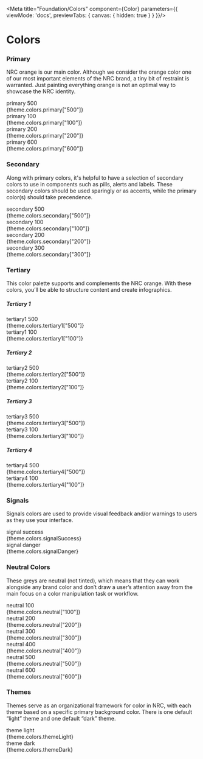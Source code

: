 

<Meta title="Foundation/Colors" component={Color} parameters={{
    viewMode: 'docs',
    previewTabs: { 
      canvas: { hidden: true } 
     }
  }}/>

<style>{`
  .mb-50 {
    margin-bottom: 50px;
  }
  .color_wrapper {
    display: flex;
    flex-direction: column;
    width: 100%;
  }
  .color_wrapper-row {
    display: flex;
  }
  .color__item {
    flex: 1 1 0;
    padding-right: 20px;
    border-radius: 3px;
    position: relative;
  }
  .color__item--major {
    padding-right: 20px;
    width: 100%;
    border-radius: 3px;
    position: relative;
  }
  .color__box {
    width: 100%;
    height: 60px;
  }
  .color__box--major {
    height: 60px;
  }
  .color__name {
    font-size: 14px;
    color: ${theme.colors.neutral["300"]};
    font-weight: 600;
    margin: 5px 0;
    text-transform: uppercase;
  }
  .color__code {
    font-size: 12px;
    background-color: ${theme.colors.white};
    opacity: 0.5;
    color: ${theme.colors.neutral["400"]};
    position: absolute;
    top: 5px;
    left: 5px;
  }

  .primary-500 { background-color: ${theme.colors.primary["500"]};}
  .primary-600 { background-color: ${theme.colors.primary["600"]};}
  .primary-200 { background-color: ${theme.colors.primary["200"]};}
  .primary-100 { background-color: ${theme.colors.primary["100"]};}
  .secondary-500 { background-color: ${theme.colors.secondary["500"]};}
  .secondary-300 { background-color: ${theme.colors.secondary["300"]};}
  .secondary-200 { background-color: ${theme.colors.secondary["200"]};}
  .secondary-100 { background-color: ${theme.colors.secondary["100"]};}
  .neutral-600 { background-color: ${theme.colors.neutral["600"]};}
  .neutral-500 { background-color: ${theme.colors.neutral["500"]};}
  .neutral-400 { background-color: ${theme.colors.neutral["400"]};}
  .neutral-300 { background-color: ${theme.colors.neutral["300"]};}
  .neutral-200 { background-color: ${theme.colors.neutral["200"]};}
  .neutral-100 { background-color: ${theme.colors.neutral["100"]};}
  .tertiary1-500 { background-color: ${theme.colors.tertiary1["500"]};}
  .tertiary1-100 { background-color: ${theme.colors.tertiary1["100"]};}
  .tertiary2-500 { background-color: ${theme.colors.tertiary2["500"]};}
  .tertiary2-100 { background-color: ${theme.colors.tertiary2["100"]};}
  .tertiary3-500 { background-color: ${theme.colors.tertiary3["500"]};}
  .tertiary3-100 { background-color: ${theme.colors.tertiary3["100"]};}
  .tertiary4-500 { background-color: ${theme.colors.tertiary4["500"]};}
  .tertiary4-100 { background-color: ${theme.colors.tertiary4["100"]};}
  .theme-light { background-color: ${theme.colors.themeLight};}
  .theme-dark { background-color: ${theme.colors.themeDark};}
  .signal-success { background-color: ${theme.colors.signalSuccess};}
  .signal-danger { background-color: ${theme.colors.signalDanger};}
`}</style>

# Colors

### Primary

NRC orange is our main color. Although we consider the orange color one of our most important elements of the NRC brand, a tiny bit of restraint is warranted. Just painting everything orange is not an optimal way to showcase the NRC identity.

<div className="color_wrapper mb-50">
  <div className="color_wrapper-row">
    <div className="color__item--major">
      <div className="color__box--major primary-500"></div>
      <div className="color__name">primary 500</div>
      <div className="color__code">{theme.colors.primary["500"]}</div>
    </div>
  </div>
  <div className="color_wrapper-row">
    <div className="color__item">
      <div className="color__box primary-100"></div>
      <div className="color__name">primary 100</div>
      <div className="color__code">{theme.colors.primary["100"]}</div>
    </div>
    <div className="color__item">
      <div className="color__box primary-200"></div>
      <div className="color__name">primary 200</div>
      <div className="color__code">{theme.colors.primary["200"]}</div>
    </div>
    <div className="color__item">
      <div className="color__box primary-600"></div>
      <div className="color__name">primary 600</div>
      <div className="color__code">{theme.colors.primary["600"]}</div>
    </div>
  </div>
</div>



### Secondary

Along with primary colors, it's helpful to have a selection of secondary colors to use in components such as pills, alerts and labels. These secondary colors should be used sparingly or as accents, while the primary color(s) should take precendence.

<div className="color_wrapper mb-50">
  <div className="color_wrapper-row">
    <div className="color__item--major">
      <div className="color__box--major secondary-500"></div>
      <div className="color__name">secondary 500</div>
      <div className="color__code">{theme.colors.secondary["500"]}</div>
    </div>
  </div>
  <div className="color_wrapper-row">
    <div className="color__item">
      <div className="color__box secondary-100"></div>
      <div className="color__name">secondary 100</div>
      <div className="color__code">{theme.colors.secondary["100"]}</div>
    </div>
    <div className="color__item">
      <div className="color__box secondary-200"></div>
      <div className="color__name">secondary 200</div>
      <div className="color__code">{theme.colors.secondary["200"]}</div>
    </div>
    <div className="color__item">
      <div className="color__box secondary-300"></div>
      <div className="color__name">secondary 300</div>
      <div className="color__code">{theme.colors.secondary["300"]}</div>
    </div>
  </div>
</div>




### Tertiary 

This color palette supports and complements the NRC orange. With these colors, you’ll be able to structure content and create infographics. 


##### Tertiary 1
<div className="color_wrapper">
  <div className="color_wrapper-row">
    <div className="color__item">
      <div className="color__box tertiary1-500"></div>
      <div className="color__name">tertiary1 500</div>
      <div className="color__code">{theme.colors.tertiary1["500"]}</div>
    </div>
    <div className="color__item">
      <div className="color__box tertiary1-100"></div>
      <div className="color__name">tertiary1 100</div>
      <div className="color__code">{theme.colors.tertiary1["100"]}</div>
    </div>
  </div>
</div>


##### Tertiary 2

<div className="color_wrapper">
  <div className="color_wrapper-row">  <div className="color__item">
      <div className="color__box tertiary2-500"></div>
      <div className="color__name">tertiary2 500</div>
      <div className="color__code">{theme.colors.tertiary2["500"]}</div>
    </div>
    <div className="color__item">
      <div className="color__box tertiary2-100"></div>
      <div className="color__name">tertiary2 100</div>
      <div className="color__code">{theme.colors.tertiary2["100"]}</div>
    </div>
  </div>
</div>


##### Tertiary 3

<div className="color_wrapper">
  <div className="color_wrapper-row">  <div className="color__item">
      <div className="color__box tertiary3-500"></div>
      <div className="color__name">tertiary3 500</div>
      <div className="color__code">{theme.colors.tertiary3["500"]}</div>
    </div>
    <div className="color__item">
      <div className="color__box tertiary3-100"></div>
      <div className="color__name">tertiary3 100</div>
      <div className="color__code">{theme.colors.tertiary3["100"]}</div>
    </div>
  </div>
</div>


##### Tertiary 4

<div className="color_wrapper mb-50">
  <div className="color_wrapper-row">
    <div className="color__item">
      <div className="color__box tertiary4-500"></div>
      <div className="color__name">tertiary4 500</div>
      <div className="color__code">{theme.colors.tertiary4["500"]}</div>
    </div>
    <div className="color__item">
      <div className="color__box tertiary4-100"></div>
      <div className="color__name">tertiary4 100</div>
      <div className="color__code">{theme.colors.tertiary4["100"]}</div>
    </div>
  </div>
</div>



### Signals

Signals colors are used to provide visual feedback and/or warnings to users as they use your interface.


<div className="color_wrapper mb-50">
  <div className="color_wrapper-row">
      <div className="color__item">
      <div className="color__box signal-success"></div>
      <div className="color__name">signal success</div>
      <div className="color__code">{theme.colors.signalSuccess}</div>
    </div>
    <div className="color__item">
      <div className="color__box signal-danger"></div>
      <div className="color__name">signal danger</div>
      <div className="color__code">{theme.colors.signalDanger}</div>
    </div>
  </div>
</div>



### Neutral Colors

These greys are neutral (not tinted), which means that they can work alongside any brand color and don’t draw a user’s attention away from the main focus on a color manipulation task or workflow.

<div className="color_wrapper mb-50">
  <div className="color_wrapper-row">
    <div className="color__item">
      <div className="color__box neutral-100"></div>
      <div className="color__name">neutral 100</div>
      <div className="color__code">{theme.colors.neutral["100"]}</div>
    </div>
    <div className="color__item">
      <div className="color__box neutral-200"></div>
      <div className="color__name">neutral 200</div>
      <div className="color__code">{theme.colors.neutral["200"]}</div>
    </div>
    <div className="color__item">
      <div className="color__box neutral-300"></div>
      <div className="color__name">neutral 300</div>
      <div className="color__code">{theme.colors.neutral["300"]}</div>
    </div>
  </div>
  <div className="color_wrapper-row">
    <div className="color__item">
      <div className="color__box neutral-400"></div>
      <div className="color__name">neutral 400</div>
      <div className="color__code">{theme.colors.neutral["400"]}</div>
    </div>
    <div className="color__item">
      <div className="color__box neutral-500"></div>
      <div className="color__name">neutral 500</div>
      <div className="color__code">{theme.colors.neutral["500"]}</div>
    </div>
    <div className="color__item">
      <div className="color__box neutral-600"></div>
      <div className="color__name">neutral 600</div>
      <div className="color__code">{theme.colors.neutral["600"]}</div>
    </div>
  </div>
</div>



### Themes

Themes serve as an organizational framework for color in NRC, with each theme based on a specific primary background color. There is one default “light” theme and one default “dark” theme.

<div className="color_wrapper-row">
  <div className="color__item">
    <div className="color__box theme-light"></div>
    <div className="color__name">theme light</div>
    <div className="color__code">{theme.colors.themeLight}</div>
  </div>
  <div className="color__item">
    <div className="color__box theme-dark"></div>
    <div className="color__name">theme dark</div>
    <div className="color__code">{theme.colors.themeDark}</div>
  </div>
</div>


<Story name="Colors">
  <Color></Color>
</Story>